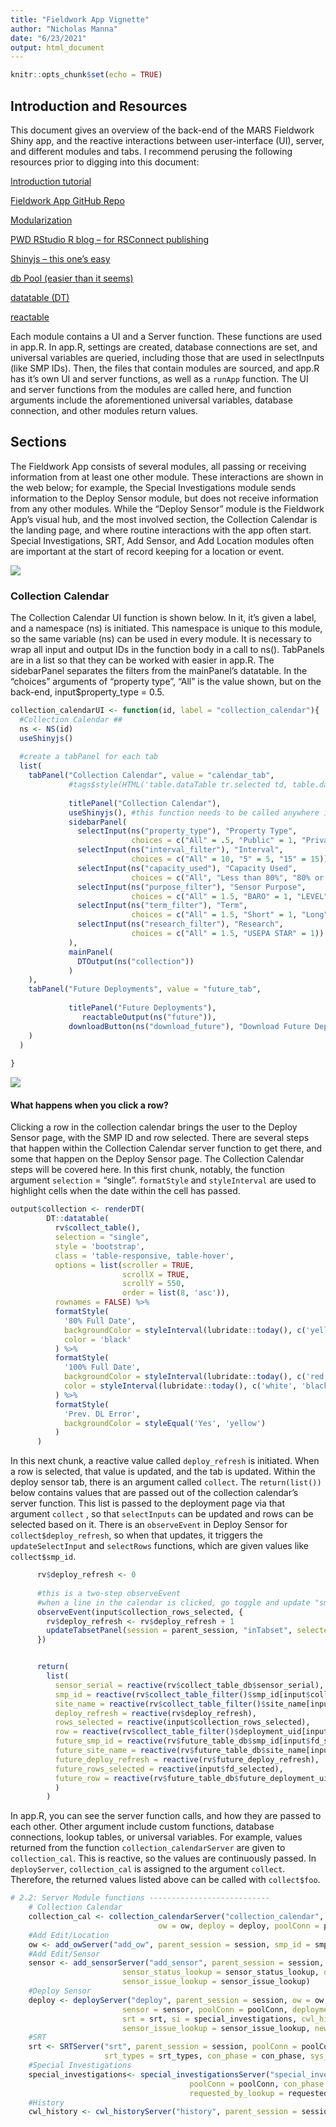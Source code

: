 ```yaml
---
title: "Fieldwork App Vignette"
author: "Nicholas Manna"
date: "6/23/2021"
output: html_document
---
```


```r
knitr::opts_chunk$set(echo = TRUE)
```

## Introduction and Resources

This document gives an overview of the back-end of the MARS Fieldwork Shiny app, and the reactive interactions between user-interface (UI), server, and different modules and tabs. I recommend perusing the following resources prior to digging into this document: 

[Introduction tutorial](https://shiny.rstudio.com/tutorial/)

[Fieldwork App GitHub Repo](https://github.com/taywater/shiny-fieldwork)

[Modularization](https://shiny.rstudio.com/articles/modules.html)

[PWD RStudio R blog – for RSConnect publishing](http://pwdrstudio/pwd-R-blog/public/)

[Shinyjs – this one’s easy](https://deanattali.com/shinyjs/)

[db Pool (easier than it seems)](https://shiny.rstudio.com/articles/pool-basics.html)

[datatable (DT)](https://rstudio.github.io/DT/)

[reactable](https://glin.github.io/reactable/)

Each module contains a UI and a Server function. These functions are used in app.R. In app.R, settings are created, database connections are set, and universal variables are queried, including those that are used in selectInputs (like SMP IDs). Then, the files that contain modules are sourced, and app.R has it's own UI and server functions, as well as a `runApp` function. The UI and server functions from the modules are called here, and function arguments include the aforementioned universal variables, database connection, and other modules return values. 

## Sections

The Fieldwork App consists of several modules, all passing or receiving information from at least one other module. These interactions are shown in the web below; for example, the Special Investigations module sends information to the Deploy Sensor module, but does not receive information from any other modules. While the "Deploy Sensor" module is the Fieldwork App's visual hub, and the most involved section, the Collection Calendar is the landing page, and where routine interactions with the app often start. Special Investigations, SRT, Add Sensor, and Add Location modules often are important at the start of record keeping for a location or event. 

![](module_web.png)

### Collection Calendar

The Collection Calendar UI function is shown below. In it, it's given a label, and a namespace (ns) is initiated. This namespace is unique to this module, so the same variable (ns) can be used in every module. It is necessary to wrap all input and output IDs in the function body in a call to ns(). TabPanels are in a list so that they can be worked with easier in app.R. The sidebarPanel separates the filters from the mainPanel's datatable. In the "choices" arguments of "property type", "All" is the value shown, but on the back-end, input$property_type = 0.5. 

```r

collection_calendarUI <- function(id, label = "collection_calendar"){
  #Collection Calendar ##
  ns <- NS(id)
  useShinyjs()
  
  #create a tabPanel for each tab
  list(
    tabPanel("Collection Calendar", value = "calendar_tab", 
             #tags$style(HTML('table.dataTable tr.selected td, table.dataTable td.selected {background-color: pink !important;}')),
             
             titlePanel("Collection Calendar"), 
             useShinyjs(), #this function needs to be called anywhere in the UI to use any other Shinyjs() functions
             sidebarPanel(
               selectInput(ns("property_type"), "Property Type", 
                           choices = c("All" = .5, "Public" = 1, "Private" = 0)),
               selectInput(ns("interval_filter"), "Interval", 
                           choices = c("All" = 10, "5" = 5, "15" = 15)),
               selectInput(ns("capacity_used"), "Capacity Used", 
                           choices = c("All", "Less than 80%", "80% or more")), 
               selectInput(ns("purpose_filter"), "Sensor Purpose", 
                           choices = c("All" = 1.5, "BARO" = 1, "LEVEL" = 2, "DATALOGGER" = 3)),
               selectInput(ns("term_filter"), "Term", 
                           choices = c("All" = 1.5, "Short" = 1, "Long"  = 2, "SRT" = 3, "Special" = 4)),
               selectInput(ns("research_filter"), "Research", 
                           choices = c("All" = 1.5, "USEPA STAR" = 1))
             ), 
             mainPanel(
               DTOutput(ns("collection"))
             )
    ), 
    tabPanel("Future Deployments", value = "future_tab", 
             
             titlePanel("Future Deployments"), 
                reactableOutput(ns("future")), 
             downloadButton(ns("download_future"), "Download Future Deployments")
    )
  )
  
}

```

![](cc_still.png)

#### What happens when you click a row? 

Clicking a row in the collection calendar brings the user to the Deploy Sensor page, with the SMP ID and row selected. There are several steps that happen within the Collection Calendar server function to get there, and some that happen on the Deploy Sensor page. The Collection Calendar steps will be covered here. In this first chunk, notably, the function argument `selection` = "single". `formatStyle` and `styleInterval` are used to highlight cells when the date within the cell has passed. 

```r

output$collection <- renderDT(
        DT::datatable(
          rv$collect_table(), 
          selection = "single", 
          style = 'bootstrap', 
          class = 'table-responsive, table-hover', 
          options = list(scroller = TRUE, 
                         scrollX = TRUE, 
                         scrollY = 550, 
                         order = list(8, 'asc')), 
          rownames = FALSE) %>%
          formatStyle(
            '80% Full Date',
            backgroundColor = styleInterval(lubridate::today(), c('yellow', 'transparent')), 
            color = 'black'
          ) %>%
          formatStyle(
            '100% Full Date',
            backgroundColor = styleInterval(lubridate::today(), c('red', 'transparent')),
            color = styleInterval(lubridate::today(), c('white', 'black'))
          ) %>% 
          formatStyle(
            'Prev. DL Error',
            backgroundColor = styleEqual('Yes', 'yellow')
          )
      )

```

In this next chunk, a reactive value called `deploy_refresh` is initiated. When a row is selected, that value is updated, and the tab is updated. Within the deploy sensor tab, there is an argument called `collect`. The `return(list())` below contains values that are passed out of the collection calendar's server function. This list is passed to the deployment page via that argument `collect` , so that `selectInputs` can be updated and rows can be selected based on it. There is an `observeEvent` in Deploy Sensor for `collect$deploy_refresh`, so when that updates, it triggers the `updateSelectInput` and `selectRows` functions, which are given values like `collect$smp_id`. 

```r

      rv$deploy_refresh <- 0
      
      #this is a two-step observeEvent
      #when a line in the calendar is clicked, go toggle and update "smp_id_deploy", and switch tabs
      observeEvent(input$collection_rows_selected, {
        rv$deploy_refresh <- rv$deploy_refresh + 1
        updateTabsetPanel(session = parent_session, "inTabset", selected = "deploy_tab")
      })


      return(
        list(
          sensor_serial = reactive(rv$collect_table_db$sensor_serial),
          smp_id = reactive(rv$collect_table_filter()$smp_id[input$collection_rows_selected]),
          site_name = reactive(rv$collect_table_filter()$site_name[input$collection_rows_selected]),
          deploy_refresh = reactive(rv$deploy_refresh),
          rows_selected = reactive(input$collection_rows_selected),
          row = reactive(rv$collect_table_filter()$deployment_uid[input$collection_rows_selected]), 
          future_smp_id = reactive(rv$future_table_db$smp_id[input$fd_selected]), 
          future_site_name = reactive(rv$future_table_db$site_name[input$fd_selected]), 
          future_deploy_refresh = reactive(rv$future_deploy_refresh), 
          future_rows_selected = reactive(input$fd_selected), 
          future_row = reactive(rv$future_table_db$future_deployment_uid[input$fd_selected])
          )
        )

```

In app.R, you can see the server function calls, and how they are passed to each other. Other argument include custom functions, database connections, lookup tables, or universal variables.  For example, values returned from the function `collection_calendarServer` are given to `collection_cal`. This is reactive, so the values are continuously passed. In `deployServer`, `collection_cal` is assigned to the argument `collect`. Therefore, the returned values listed above can be called with `collect$foo`. 

```r

# 2.2: Server Module functions ---------------------------
    # Collection Calendar
    collection_cal <- collection_calendarServer("collection_calendar", parent_session = session,
                                 ow = ow, deploy = deploy, poolConn = poolConn)
    #Add Edit/Location
    ow <- add_owServer("add_ow", parent_session = session, smp_id = smp_id, poolConn = poolConn, deploy = deploy)
    #Add Edit/Sensor
    sensor <- add_sensorServer("add_sensor", parent_session = session, poolConn = poolConn,
                         sensor_status_lookup = sensor_status_lookup, deploy = deploy,
                         sensor_issue_lookup = sensor_issue_lookup)
    #Deploy Sensor
    deploy <- deployServer("deploy", parent_session = session, ow = ow, collect = collection_cal,
                         sensor = sensor, poolConn = poolConn, deployment_lookup = deployment_lookup,
                         srt = srt, si = special_investigations, cwl_history = cwl_history, smp_id = smp_id, 
                         sensor_issue_lookup = sensor_issue_lookup, newstyleEqual = newstyleEqual)
    #SRT
    srt <- SRTServer("srt", parent_session = session, poolConn = poolConn,
                     srt_types = srt_types, con_phase = con_phase, sys_id = sys_id, special_char_replace = special_char_replace)
    #Special Investigations
    special_investigations<- special_investigationsServer("special_investigations", parent_session = session,
                                        poolConn = poolConn, con_phase = con_phase, si_lookup = si_lookup,
                                        requested_by_lookup = requested_by_lookup, sys_id = sys_id, special_char_replace = special_char_replace)
    #History
    cwl_history <- cwl_historyServer("history", parent_session = session, poolConn = poolConn, deploy = deploy)


```


